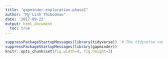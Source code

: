 ```yaml
---
title: "gapminder-exploration-phase2"
author: "My Linh Thibodeau"
date: '2017-09-22'
output: html_document
  toc: true
---
```


```r
suppressPackageStartupMessages(library(tidyverse))  # The tidyverse contains ggplot2!
suppressPackageStartupMessages(library(gapminder))
knitr::opts_chunk$set(fig.width=4, fig.height=3)
```